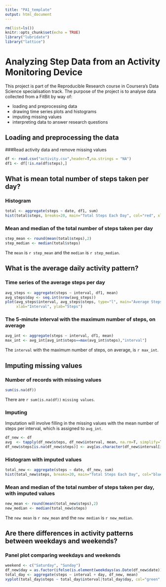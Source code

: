 ```yaml
---
title: "PA1_template"
output: html_document
---
```


```r
rm(list=ls())
knitr::opts_chunk$set(echo = TRUE)
library("lubridate")
library("lattice")
```

Analyzing Step Data from an Activity Monitoring Device
======================================================

This project is part of the Reproducible Research course in Coursera's Data Science specialisation track. The purpose of the project is to analyse data collected from a FitBit by way of:

* loading and preprocessing data
* drawing time series plots and histograms
* imputing missing values
* interpreting data to answer research questions

## Loading and preprocessing the data
###Read activity data and remove missing values
```r
df <- read.csv("activity.csv",header=T,na.strings = "NA")
df1 <- df[!is.na(df$steps),]
```

## What is mean total number of steps taken per day?
### Histogram 
``` r
total <- aggregate(steps ~ date, df1, sum)
hist(total$steps, breaks=20, main="Total Steps Each Day", col="red", xlab="Number of Steps")
```

### Mean and median of the total number of steps taken per day
``` r
step_mean <- round(mean(total$steps),2)
step_median <- median(total$steps)
```
The `mean` is `r step_mean` and the `median` is `r step_median`.

## What is the average daily activity pattern?
### Time series of the average steps per day
``` r
avg_steps <- aggregate(steps ~ interval, df1, mean)
avg_steps$day <- seq.int(nrow(avg_steps))
plot(avg_steps$interval, avg_steps$steps, type="l", main="Average Steps per Day", col="green", 
     xlab="Interval", ylab="Steps")
```

### The 5-minute interval with the maximum number of steps, on average
``` r
avg_int <- aggregate(steps ~ interval, df1, mean)
max_int <- avg_int[avg_int$steps==max(avg_int$steps),"interval"]
```
The `interval` with the maximum number of steps, on average, is `r max_int`.

## Imputing missing values
### Number of records with missing values
``` r
sum(is.na(df))
```
There are `r sum(is.na(df))` `missing values`.

### Imputing
Imputation will involve filling in the missing values with the mean number of steps per interval, which is assigned to `avg_int`.

``` r
df_new <- df
avg  <- tapply(df_new$steps, df_new$interval, mean, na.rm=T, simplify=T)
df_new$steps[is.na(df_new$steps)] <- avg[as.character(df_new$interval[is.na(df_new$steps)])]
```

### Histogram with imputed values
``` r
total_new <- aggregate(steps ~ date, df_new, sum)
hist(total_new$steps, breaks=20, main="Total Steps Each Day", col="blue", xlab="Number of Steps")
```

### Mean and median of the total number of steps taken per day, with imputed values
``` r
new_mean <- round(mean(total_new$steps),2)
new_median <- median(total_new$steps)
```
The `new mean` is `r new_mean` and the `new median` is `r new_median`.

## Are there differences in activity patterns between weekdays and weekends?
### Panel plot comparing weekdays and weekends
``` r
weekend <- c("Saturday", "Sunday")
df_new$day = as.factor(ifelse(is.element(weekdays(as.Date(df_new$date)),weekend), "Weekend", "Weekdays"))
total_day <- aggregate(steps ~ interval + day, df_new, mean)
xyplot(total_day$steps ~ total_day$interval|total_day$day, col="green", main="Average Steps per Day by Interval", xlab="Interval", ylab="Steps",layout=c(2,1), type="l")
```